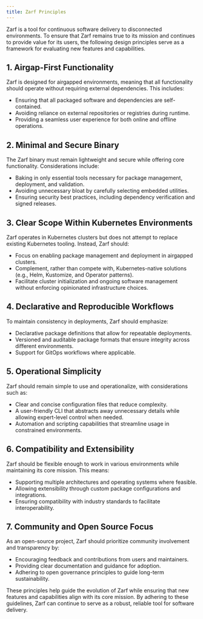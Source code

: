 ```yaml
---
title: Zarf Principles
---
```


Zarf is a tool for continuous software delivery to disconnected environments. To ensure that Zarf remains true to its mission and continues to provide value for its users, the following design principles serve as a framework for evaluating new features and capabilities.

## 1. Airgap-First Functionality
Zarf is designed for airgapped environments, meaning that all functionality should operate without requiring external dependencies. This includes:
- Ensuring that all packaged software and dependencies are self-contained.
- Avoiding reliance on external repositories or registries during runtime.
- Providing a seamless user experience for both online and offline operations.

## 2. Minimal and Secure Binary
The Zarf binary must remain lightweight and secure while offering core functionality. Considerations include:
- Baking in only essential tools necessary for package management, deployment, and validation.
- Avoiding unnecessary bloat by carefully selecting embedded utilities.
- Ensuring security best practices, including dependency verification and signed releases.

## 3. Clear Scope Within Kubernetes Environments
Zarf operates in Kubernetes clusters but does not attempt to replace existing Kubernetes tooling. Instead, Zarf should:
- Focus on enabling package management and deployment in airgapped clusters.
- Complement, rather than compete with, Kubernetes-native solutions (e.g., Helm, Kustomize, and Operator patterns).
- Facilitate cluster initialization and ongoing software management without enforcing opinionated infrastructure choices.

## 4. Declarative and Reproducible Workflows
To maintain consistency in deployments, Zarf should emphasize:
- Declarative package definitions that allow for repeatable deployments.
- Versioned and auditable package formats that ensure integrity across different environments.
- Support for GitOps workflows where applicable.

## 5. Operational Simplicity
Zarf should remain simple to use and operationalize, with considerations such as:
- Clear and concise configuration files that reduce complexity.
- A user-friendly CLI that abstracts away unnecessary details while allowing expert-level control when needed.
- Automation and scripting capabilities that streamline usage in constrained environments.

## 6. Compatibility and Extensibility
Zarf should be flexible enough to work in various environments while maintaining its core mission. This means:
- Supporting multiple architectures and operating systems where feasible.
- Allowing extensibility through custom package configurations and integrations.
- Ensuring compatibility with industry standards to facilitate interoperability.

## 7. Community and Open Source Focus
As an open-source project, Zarf should prioritize community involvement and transparency by:
- Encouraging feedback and contributions from users and maintainers.
- Providing clear documentation and guidance for adoption.
- Adhering to open governance principles to guide long-term sustainability.

These principles help guide the evolution of Zarf while ensuring that new features and capabilities align with its core mission. By adhering to these guidelines, Zarf can continue to serve as a robust, reliable tool for software delivery.

